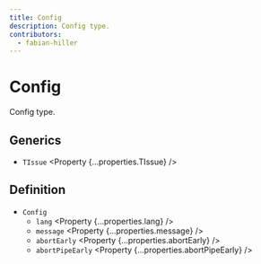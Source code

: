 ```yaml
---
title: Config
description: Config type.
contributors:
  - fabian-hiller
---
```



# Config

Config type.

## Generics

- `TIssue` <Property {...properties.TIssue} />

## Definition

- `Config`
  - `lang` <Property {...properties.lang} />
  - `message` <Property {...properties.message} />
  - `abortEarly` <Property {...properties.abortEarly} />
  - `abortPipeEarly` <Property {...properties.abortPipeEarly} />
